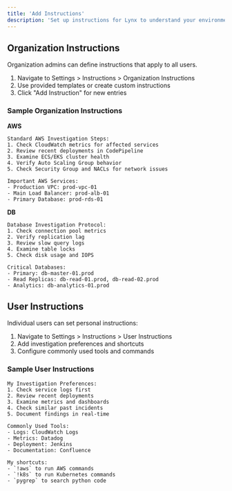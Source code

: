 ```yaml
---
title: 'Add Instructions'
description: 'Set up instructions for Lynx to understand your environment and perform actions.'
---
```


## Organization Instructions
Organization admins can define instructions that apply to all users.
1. Navigate to Settings > Instructions > Organization Instructions
2. Use provided templates or create custom instructions
3. Click "Add Instruction" for new entries

### Sample Organization Instructions

**AWS**
```
Standard AWS Investigation Steps:
1. Check CloudWatch metrics for affected services
2. Review recent deployments in CodePipeline
3. Examine ECS/EKS cluster health
4. Verify Auto Scaling Group behavior
5. Check Security Group and NACLs for network issues

Important AWS Services:
- Production VPC: prod-vpc-01
- Main Load Balancer: prod-alb-01
- Primary Database: prod-rds-01
```

**DB**
```
Database Investigation Protocol:
1. Check connection pool metrics
2. Verify replication lag
3. Review slow query logs
4. Examine table locks
5. Check disk usage and IOPS

Critical Databases:
- Primary: db-master-01.prod
- Read Replicas: db-read-01.prod, db-read-02.prod
- Analytics: db-analytics-01.prod
```

## User Instructions
Individual users can set personal instructions:

1. Navigate to Settings > Instructions > User Instructions
2. Add investigation preferences and shortcuts
3. Configure commonly used tools and commands

### Sample User Instructions

```
My Investigation Preferences:
1. Check service logs first
2. Review recent deployments
3. Examine metrics and dashboards
4. Check similar past incidents
5. Document findings in real-time

Commonly Used Tools:
- Logs: CloudWatch Logs
- Metrics: Datadog
- Deployment: Jenkins
- Documentation: Confluence
```

```
My shortcuts:
- `!aws` to run AWS commands
- `!k8s` to run Kubernetes commands
- `pygrep` to search python code
```

